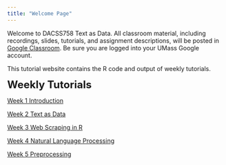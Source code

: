 ```yaml
---
title: "Welcome Page"
---
```


Welcome to DACSS758 Text as Data. All classroom material, including recordings, slides, tutorials, and assignment descriptions, will be posted in [Google Classroom](https://classroom.google.com/w/NzA0NDA4NzQxNDUy/t/all). Be sure you are logged into your UMass Google account.

This tutorial website contains the R code and output of weekly tutorials.

<font size='5'><b> Weekly Tutorials </b></font>

[Week 1 Introduction](https://rosemarypang.com/Text_as_Data_Fall2024/Tutorial1.html)

[Week 2 Text as Data](https://rosemarypang.com/Text_as_Data_Fall2024/Tutorial2.html)

[Week 3 Web Scraping in R](https://rosemarypang.com/Text_as_Data_Fall2024/Tutorial3.html)

[Week 4 Natural Language Processing](https://rosemarypang.com/Text_as_Data_Fall2024/Tutorial4.html)

[Week 5 Preprocessing](https://rosemarypang.com/Text_as_Data_Fall2024/Tutorial5.html)

```{=latex}

%[Week 6 Text Representation I](https://rosemarypang.com/Text_as_Data_Fall2023/Tutorial6.html)

%[Week 7 Text Representation II](https://rosemarypang.com/Text_as_Data_Fall2023/Tutorial7.html)

%[Week 8 Dictionary/ Sentiment Analysis](https://rosemarypang.com/Text_as_Data_Fall2023/Tutorial8.html)

%[Week 9 Supervised Learning](https://rosemarypang.com/Text_as_Data_Fall2023/Tutorial9.html)

%[Week 10 Topic Models](https://rosemarypang.com/Text_as_Data_Fall2023/Tutorial10.html)
```
